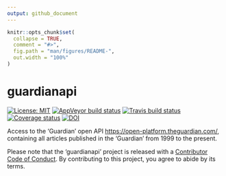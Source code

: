 ```yaml
---
output: github_document
---
```


<!-- README.md is generated from README.Rmd. Please edit that file -->


```r
knitr::opts_chunk$set(
  collapse = TRUE,
  comment = "#>",
  fig.path = "man/figures/README-",
  out.width = "100%"
)
```

# guardianapi

[![License: MIT](https://img.shields.io/badge/License-MIT-blue.svg)](https://opensource.org/licenses/MIT)
[![AppVeyor build status](https://ci.appveyor.com/api/projects/status/github/evanodell/guardianapi?branch=master&svg=true)](https://ci.appveyor.com/project/evanodell/guardianapi)
[![Travis build status](https://travis-ci.org/evanodell/guardianapi.svg?branch=master)](https://travis-ci.org/evanodell/guardianapi)
[![Coverage status](https://codecov.io/gh/evanodell/guardianapi/branch/master/graph/badge.svg)](https://codecov.io/github/evanodell/guardianapi?branch=master)
[![DOI](https://zenodo.org/badge/167837281.svg)](https://zenodo.org/badge/latestdoi/167837281)



Access to the 'Guardian' open API <https://open-platform.theguardian.com/>, containing all articles published in the 'Guardian' from 1999 to the present.



Please note that the 'guardianapi' project is released with a [Contributor Code of Conduct](CODE_OF_CONDUCT.md). By contributing to this project, you agree to abide by its terms.
